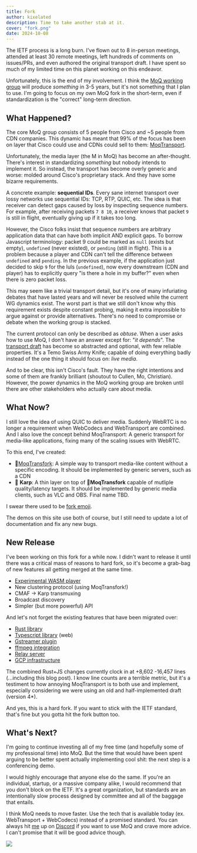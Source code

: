 ```yaml
---
title: Fork
author: kixelated
description: Time to take another stab at it.
cover: "fork.png"
date: 2024-10-08
---
```


The IETF process is a long burn.
I've flown out to 8 in-person meetings, attended at least 30 remote meetings, left hundreds of comments on issues/PRs, and even authored the original transport draft.
I have spent so much of my limited time on this planet working on this endeavor.

Unfortunately, this is the end of my involvement.
I think the [MoQ working group](https://datatracker.ietf.org/group/moq/about/) will produce _something_ in 3-5 years, but it's not something that I plan to use.
I'm going to focus on my own MoQ fork in the short-term, even if standardization is the "correct" long-term direction.

## What Happened?

The core MoQ group consists of 5 people from Cisco and ~5 people from CDN companies.
This dynamic has meant that 99% of the focus has been on layer that Cisco could use and CDNs could sell to them: [MoqTransport](https://datatracker.ietf.org/doc/draft-ietf-moq-transport/).

Unfortunately, the media layer (the M in MoQ) has become an after-thought.
There's interest in standardizing _something_ but nobody intends to implement it.
So instead, the transport has become overly generic and worse: molded around Cisco's proprietary stack.
And they have some bizarre requirements.

A concrete example: **sequential IDs**.
Every sane internet transport over lossy networks use sequential IDs: TCP, RTP, QUIC, etc.
The idea is that receiver can detect gaps caused by loss by inspecting sequence numbers.
For example, after receiving packets `7 8 10`, a receiver knows that packet `9` is still in flight, eventually giving up if it takes too long.

However, the Cisco folks insist that sequence numbers are arbitrary application data that can have both implicit AND explicit gaps.
To borrow Javascript terminology: packet 9 could be marked as `null` (exists but empty), `undefined` (never existed), or `pending` (still in flight).
This is a problem because a player and CDN can't tell the difference between `undefined` and `pending`.
In the previous example, if the application just decided to skip `9` for the luls (`undefined`), now every downstream (CDN and player) has to explicitly query "is there a hole in my buffer?" even when there is zero packet loss.

This may seem like a trivial transport detail, but it's one of many infuriating debates that have lasted years and will never be resolved while the current WG dynamics exist.
The worst part is that we still don't know why this requirement exists despite constant probing, making it extra impossible to argue against or provide alternatives.
There's no need to compromise or debate when the working group is stacked.

The current protocol can only be described as _obtuse_.
When a user asks how to use MoQ, I don't have an answer except for: "_it depends_".
The [transport draft](https://www.ietf.org/archive/id/draft-ietf-moq-transport-06.html) has become so abstracted and optional, with few reliable properties.
It's a Temo Swiss Army Knife; capable of doing everything badly instead of the one thing it should focus on: _live media_.

And to be clear, this isn't Cisco's fault.
They have the right intentions and some of them are frankly brilliant (shoutout to Cullen, Mo, Christian).
However, the power dynamics in the MoQ working group are broken until there are other stakeholders who actually care about media.

## What Now?

I still love the idea of using QUIC to deliver media.
Suddenly WebRTC is no longer a requirement when WebCodecs and WebTransport are combined.
And I also love the concept behind MoqTransport:
A generic transport for media-like applications, fixing many of the scaling issues with WebRTC.

To this end, I've created:

-   🍴[MoqTransfork](https://datatracker.ietf.org/doc/draft-lcurley-moq-transfork/): A simple way to transport media-like content without a specific encoding. It should be implemented by generic servers, such as a CDN
-   🎏 **Karp**: A thin layer on top of 🍴**MoqTransfork** capable of mutliple quality/latency targets. It should be implemented by generic media clients, such as VLC and OBS. Final name TBD.

I swear there used to be [fork emoji](https://www.reddit.com/r/MandelaEffect/comments/16eq2nx/fork_emoji/).

The demos on this site use both of course, but I still need to update a lot of documentation and fix any new bugs.

## New Release

I've been working on this fork for a while now.
I didn't want to release it until there was a critical mass of reasons to hard fork, so it's become a grab-bag of new features all getting merged at the same time.

-   [Experimental WASM player](https://github.com/kixelated/moq-web)
-   New clustering protocol (using MoqTransfork!)
-   CMAF -> Karp transmuxing
-   Broadcast discovery
-   Simpler (but more powerful) API

And let's not forget the existing features that have been migrated over:

-   [Rust library](https://github.com/kixelated/moq-rs)
-   [Typescript library](https://github.com/kixelated/moq-js) (web)
-   [Gstreamer plugin](https://github.com/kixelated/moq-gst)
-   [ffmpeg integration](https://github.com/kixelated/moq-rs/tree/main/moq-pub)
-   [Relay server](https://github.com/kixelated/moq-rs/tree/main/moq-relay)
-   [GCP infrastructure](https://github.com/kixelated/quic.video/tree/main/infra)

The combined Rust+JS changes currently clock in at +8,602 -16,457 lines (...including this blog post).
I know line counts are a terrible metric, but it's a testiment to how annoying MoqTransport is to both use and implement, especially considering we were using an old and half-implemented draft (version 4\*).

And yes, this is a hard fork.
If you want to stick with the IETF standard, that's fine but you gotta hit the fork button too.

## What's Next?

I'm going to continue investing all of my free time (and hopefully some of my professional time) into MoQ.
But the time that would have been spent arguing to be better spent actually implementing cool shit: the next step is a conferencing demo.

I would highly encourage that anyone else do the same.
If you're an individual, startup, or a massive company alike, I would recommend that you don't block on the IETF.
It's a great organization, but standards are an intentionally slow process designed by committee and all of the baggage that entails.

I think MoQ needs to move faster.
Use the tech that is available today (ex. WebTransport + WebCodecs) instead of a promised standard.
You can always hit [me](https://github.com/kixelated) up on [Discord](https://discord.gg/FCYF3p99mr) if you want to use MoQ and crave more advice.
I can't promise that it will be good advice though.

<img src="/blog/kixelCat.png" class="inline w-16" />
